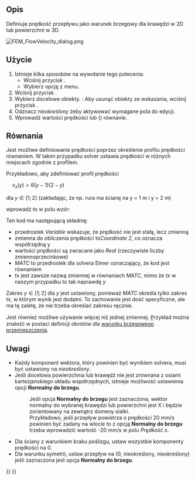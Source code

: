 <languages/>

{{Docnav
|[[FEM_ConstraintInitialPressure/pl|Warunek początkowy ciśnienia]]
|[[FEM_ConstraintPlaneRotation/pl|Wiązanie MPC typu płaszczyzna]]
|[[FEM_Workbench/pl|środowisko pracy MES]]
|IconL=FEM_ConstraintInitialPressure.svg
|IconR=FEM_ConstraintPlaneRotation.svg
|IconC=Workbench_FEM.svg
}}

{{GuiCommandContainer|
{{GuiCommand/pl
|Name=FEM ConstraintFlowVelocity
|Name/pl=MES: Warunek brzegowy prędkości przepływu
|MenuLocation=Model → Warunki brzegowe dla płynu → Warunek brzegowy prędkości przepływu
|Workbenches=[[FEM_Workbench/pl|MES]]
|SeeAlso=[[FEM_ConstraintInitialFlowVelocity/pl|Warunek początkowy prędkości przepływu]]
}}
{{GuiCommandFemInfo/pl
|Solvers=Elmer
}}
}}

<span id="Description"></span>
==Opis==

Definiuje prędkość przepływu jako warunek brzegowy dla krawędzi w 2D lub powierzchni w 3D.

[[File:FEM_FlowVelocity_dialog.png]]
{{Caption|Panel zadań warunku brzegowego prędkości przepływu}}

<span id="Usage"></span>
==Użycie==

# Istnieje kilka sposobów na wywołanie tego polecenia:
#* Wciśnij przycisk {{Button|[[Image:FEM_ConstraintFlowVelocity.svg|16px]] [[FEM_ConstraintFlowVelocity/pl|Warunek brzegowy prędkości przepływu]]}}.
#* Wybierz opcję {{MenuCommand|Model → Warunki brzegowe dla płynu → [[Image:FEM_ConstraintFlowVelocity.svg|16px]] Warunek brzegowy prędkości przepływu}} z menu.
# Wciśnij przycisk {{Button|Dodaj}}.
# Wybierz docelowe obiekty. {{Version/pl|1.1}}: Aby usunąć obiekty ze wskazania, wciśnij przycisk {{Button|Usuń}}.
# Odznacz ''nieokreślony'' żeby aktywować wymagane pola do edycji.
# Wprowadź wartości prędkości lub ({{Version|0.21}}) równanie.

<span id="Formulas"></span>
==Równania==

{{Version|0.21}}

Jest możliwe definiowanie prędkości poprzez określenie profilu prędkości równaniem. W takim przypadku solver ustawia prędkości w różnych miejscach zgodnie z profilem.

Przykładowo, aby zdefiniować profil prędkości

<math>\quad
v_{x} (y)=6\left(y-1\right)\left(2-y\right)
</math>

dla <math>y\in[1;2]</math> (zakładając, że np. rura ma ścianę na y = 1 m i y = 2 m)

wprowadź to w polu ''wzór'':</br>
{{incode| Variable Coordinate 2; Real MATC "6*(tx-1)*(2-tx)"}}

Ten kod ma następującą składnięː
* przedrostek ''Variable'' wskazuje, że prędkość nie jest stałą, lecz zmienną
* zmienna do obliczenia prędkości to''Coordinate 2'', co oznacza współrzędną y
* wartości prędkości są zwracane jako ''Real'' (rzeczywiste liczby zmiennoprzecinkowe)
* ''MATC'' to przedrostek dla solvera Elmer oznaczający, że kod jest równaniem
* ''tx'' jest zawsze nazwą zmiennej w równaniach ''MATC'', mimo że ''tx'' w naszym przypadku to tak naprawdę ''y''

Zakres <math>y\in[1;2]</math> dla ''y'' jest ustawiony, ponieważ ''MATC'' określa tylko zakres ''tx'', w którym wynik jest dodatni. To zachowanie jest dość specyficzne, ale ma tę zaletę, że nie trzeba określać zakresu ręcznie.

Jest również możliwe używanie więcej niż jednej zmiennej. P̪rzykład można znaleźć w postaci definicji obrotów dla [[FEM_ConstraintDisplacement#Rotations/pl|warunku brzegowego przemieszczenia]].

<span id="Notes"></span>
==Uwagi==

* Każdy komponent wektora, który powinien być wynikiem solvera, musi być ustawiony na ''nieokreślony''.
* Jeśli docelowa powierzchnia lub krawędź nie jest zrównana z osiami kartezjańskiego układu współrzędnych, istnieje możliwość ustawienia opcji '''Normalny do brzegu'''.
*: Jeśli opcja '''Normalny do brzegu''' jest zaznaczona, wektor normalny do wybranej krawędzi lub powierzchni jest X i będzie zorientowany na zewnątrz domeny siatki.
*: Przykładowo, jeśli przepływ powietrza o prędkości 20 mm/s powinien być zadany na wlocie to z opcją '''Normalny do brzegu''' trzeba wprowadzić wartość -20 mm/s w polu ''Prędkość x''.

* Dla ściany z warunkiem braku poślizgu, ustaw wszystkie komponenty prędkości na 0.
* Dla warunku symetrii, ustaw przepływ na (0, nieokreślony, nieokreślony) jeśli zaznaczona jest opcja '''Normalny do brzegu'''.


{{Docnav
|[[FEM_ConstraintInitialPressure/pl|Warunek początkowy ciśnienia]]
|[[FEM_ConstraintPlaneRotation/pl|Wiązanie MPC typu płaszczyzna]]
|[[FEM_Workbench/pl|środowisko pracy MES]]
|IconL=FEM_ConstraintInitialPressure.svg
|IconR=FEM_ConstraintPlaneRotation.svg
|IconC=Workbench_FEM.svg
}}

{{FEM Tools navi{{#translation:}}}}
{{Userdocnavi{{#translation:}}}}